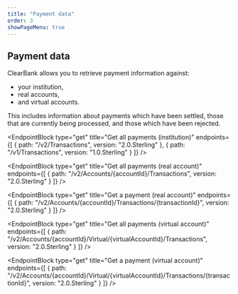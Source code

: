 ```yaml
---
title: "Payment data"
order: 3
showPageMenu: true
---
```



## Payment data

ClearBank allows you to retrieve payment information against:
- your institution, 
- real accounts, 
- and virtual accounts.

This includes information about payments which have been settled, those that are currently being processed, and those which have been rejected.

<EndpointBlock
  type="get"
  title="Get all payments (institution)"
  endpoints={[
    {
      path: "/v2/Transactions",
      version: "2.0.Sterling"
    },
    {
      path: "/v1/Transactions",
      version: "1.0.Sterling"
    }
  ]}
/>

<EndpointBlock
  type="get"
  title="Get all payments (real account)"
  endpoints={[
    {
      path: "/v2/Accounts/{accountId}/Transactions",
      version: "2.0.Sterling"
    }
  ]}
/>

<EndpointBlock
  type="get"
  title="Get a payment (real account)"
  endpoints={[
    {
      path: "/v2/Accounts/{accountId}/Transactions/{transactionId}",
      version: "2.0.Sterling"
    }
  ]}
/>

<EndpointBlock
  type="get"
  title="Get all payments (virtual account)"
  endpoints={[
    {
      path: "/v2/Accounts/{accountId}/Virtual/{virtualAccountId}/Transactions",
      version: "2.0.Sterling"
    }
  ]}
/>

<EndpointBlock
  type="get"
  title="Get a payment (virtual account)"
  endpoints={[
    {
      path: "/v2/Accounts/{accountId}/Virtual/{virtualAccountId}/Transactions/{transactionId}",
      version: "2.0.Sterling"
    }
  ]}
/>